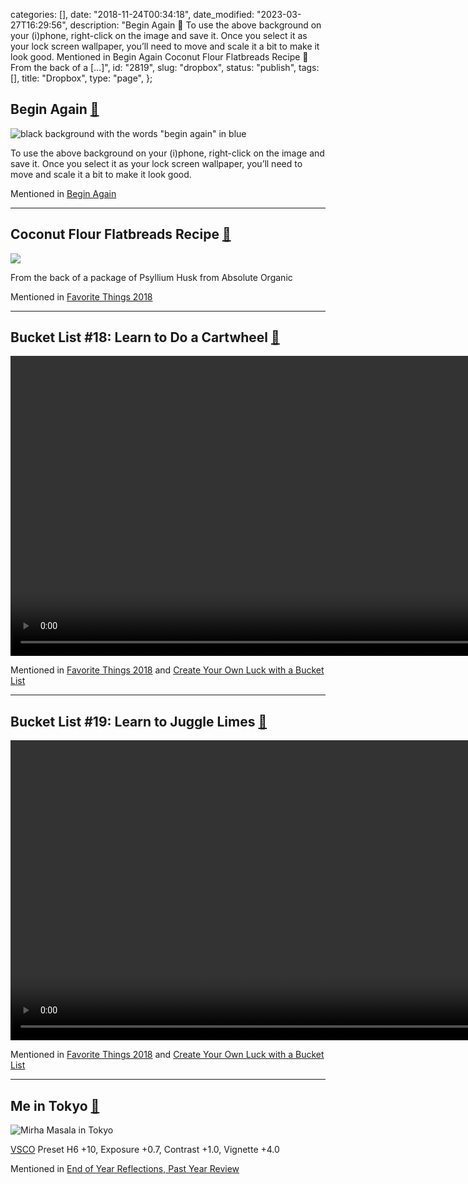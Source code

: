 
  categories: [],
  date: "2018-11-24T00:34:18",
  date_modified: "2023-03-27T16:29:56",
  description:
    "Begin Again 🔗 To use the above background on your (i)phone, right-click on the image and save it. Once you select it as your lock screen wallpaper, you’ll need to move and scale it a bit to make it look good. Mentioned in Begin Again Coconut Flour Flatbreads Recipe 🔗 From the back of a […]",
  id: "2819",
  slug: "dropbox",
  status: "publish",
  tags: [],
  title: "Dropbox",
  type: "page",
};


## Begin Again [🔗](#begin-again)

![black background with the words "begin again" in blue](/pages/begin_again.png)

To use the above background on your (i)phone, right-click on the image and save it. Once you select it as your lock screen wallpaper, you’ll need to move and scale it a bit to make it look good.

Mentioned in [Begin Again](/letters/paper-planes-packets-0619)

---

## Coconut Flour Flatbreads Recipe [🔗](#flatbreads)

![](/pages/coconut_flour_flatbreads_recipe.jpg)

From the back of a package of Psyllium Husk from Absolute Organic

Mentioned in [Favorite Things 2018](/posts/favorite-things-2018/)

---

## Bucket List #18: Learn to Do a Cartwheel [🔗](#cartwheels)

<video className="w-full" height="480" controls>
  <source src="/pages/bucket_list_cartwheels.mp4" type="video/mp4" />
  Your browser does not support the video tag.
</video>

Mentioned in [Favorite Things 2018](/posts/favorite-things-2018/) and [Create Your Own Luck with a Bucket List](http://www.thespinoffproject.com/bucket-list/#list)

---

## Bucket List #19: Learn to Juggle Limes [🔗](#juggling)

<video className="w-full" height="480" controls>
  <source src="/pages/bucket_list_juggling.mp4" type="video/mp4" />
  Your browser does not support the video tag.
</video>

Mentioned in [Favorite Things 2018](/posts/favorite-things-2018/) and [Create Your Own Luck with a Bucket List](http://www.thespinoffproject.com/bucket-list/#list)

---

## Me in Tokyo [🔗](#mm_tokyo)

![Mirha Masala in Tokyo](/pages/mirha_masala_tokyo.jpg)

[VSCO](https://vsco.co/store/app) Preset H6 +10, Exposure +0.7, Contrast +1.0, Vignette +4.0

Mentioned in [End of Year Reflections, Past Year Review](/letters/paper-planes-packets-1218/)
